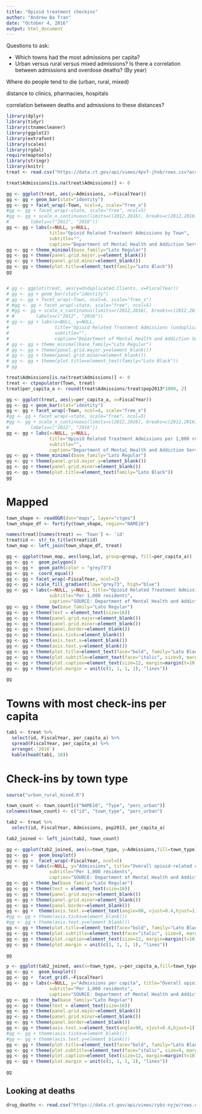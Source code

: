 ```yaml
---
title: "Opioid treatment checkins"
author: "Andrew Ba Tran"
date: "October 4, 2016"
output: html_document
---
```


Questions to ask:

- Which towns had the most admissions per capita?
- Urban versus rural versus mixed admissions?
Is there a correlation between admissions and overdose deaths? (By year)

Where do people tend to die (urban, rural, mixed)

distance to clinics, pharmacies, hospitals

correlation between deaths and admissions to these distances?



```r
library(dplyr)
library(tidyr)
library(ctnamecleaner)
library(ggplot2)
library(extrafont)
library(scales)
library(rgdal)
require(maptools)
library(stringr)
library(knitr)
treat <- read.csv("https://data.ct.gov/api/views/4pv7-jhxb/rows.csv?accessType=DOWNLOAD", stringsAsFactors=F)

```

```r

treat$Admissions[is.na(treat$Admissions)] <- 0

gg <- ggplot(treat, aes(y=Admissions, x=FiscalYear))
gg <- gg + geom_bar(stat="identity")
gg <- gg + facet_wrap(~Town, ncol=4, scale="free_x")
#gg <- gg + facet_wrap(~state, scale="free", ncol=5)
#gg <- gg + scale_x_continuous(limits=c(2012,2016), breaks=c(2012,2016),
#        labels=c("2012", "2016"))
gg <- gg + labs(x=NULL, y=NULL, 
                title="Opioid Related Treatment Admissions by Town",
                subtitle="",
                caption="Department of Mental Health and Addiction Services")
gg <- gg + theme_minimal(base_family="Lato Regular")
gg <- gg + theme(panel.grid.major.y=element_blank())
gg <- gg + theme(panel.grid.minor=element_blank())
gg <- gg + theme(plot.title=element_text(family="Lato Black"))
gg


# gg <- ggplot(treat, aes(y=Unduplicated.Clients, x=FiscalYear))
# gg <- gg + geom_bar(stat="identity")
# gg <- gg + facet_wrap(~Town, ncol=4, scale="free_x")
# #gg <- gg + facet_wrap(~state, scale="free", ncol=5)
# #gg <- gg + scale_x_continuous(limits=c(2012,2016), breaks=c(2012,2016),
# #        labels=c("2012", "2016"))
# gg <- gg + labs(x=NULL, y=NULL, 
#                 title="Opioid Related Treatment Admissions (unduplicated clients) by Town",
#                 subtitle="",
#                 caption="Department of Mental Health and Addiction Services")
# gg <- gg + theme_minimal(base_family="Lato Regular")
# gg <- gg + theme(panel.grid.major.y=element_blank())
# gg <- gg + theme(panel.grid.minor=element_blank())
# gg <- gg + theme(plot.title=element_text(family="Lato Black"))
# gg
```

```r

treat$Admissions[is.na(treat$Admissions)] <- 0
treat <- ctpopulator(Town, treat)
treat$per_capita_a <- round(treat$Admissions/treat$pop2013*1000, 2)

gg <- ggplot(treat, aes(y=per_capita_a, x=FiscalYear))
gg <- gg + geom_bar(stat="identity")
gg <- gg + facet_wrap(~Town, ncol=4, scale="free_x")
#gg <- gg + facet_wrap(~state, scale="free", ncol=5)
#gg <- gg + scale_x_continuous(limits=c(2012,2016), breaks=c(2012,2016),
#        labels=c("2012", "2016"))
gg <- gg + labs(x=NULL, y=NULL, 
                title="Opioid Related Treatment Admissions per 1,000 residents by Town",
                subtitle="",
                caption="Department of Mental Health and Addiction Services")
gg <- gg + theme_minimal(base_family="Lato Regular")
gg <- gg + theme(panel.grid.major.y=element_blank())
gg <- gg + theme(panel.grid.minor=element_blank())
gg <- gg + theme(plot.title=element_text(family="Lato Black"))
gg
```

# Mapped

```r

town_shape <- readOGR(dsn="maps", layer="ctgeo")
town_shape_df <- fortify(town_shape, region="NAME10")

names(treat)[names(treat) == 'Town'] <- 'id'
treat$id <- str_to_title(treat$id)
town_map <- left_join(town_shape_df, treat)

gg <- ggplot(town_map, aes(long,lat, group=group, fill=per_capita_a)) 
gg <- gg +  geom_polygon()
gg <- gg +  geom_path(color = "grey73")
gg <- gg +  coord_equal()
gg <- gg + facet_wrap(~FiscalYear, ncol=2)
gg <- gg + scale_fill_gradient(low="grey73", high="blue") 
gg <- gg + labs(x=NULL, y=NULL, title="Opioid Related Treatment Admissions by town",
                subtitle="Per 1,000 residents",
                caption="SOURCE: Department of Mental Health and Addiction Services\nAndrew Ba Tran/TrendCT.org")
gg <- gg + theme_bw(base_family="Lato Regular")
gg <- gg + theme(text = element_text(size=16))
gg <- gg + theme(panel.grid.major=element_blank())
gg <- gg + theme(panel.grid.minor=element_blank())
gg <- gg + theme(panel.border=element_blank())
gg <- gg + theme(axis.ticks=element_blank())
gg <- gg + theme(axis.text.x=element_blank())
gg <- gg + theme(axis.text.y=element_blank())
gg <- gg + theme(plot.title=element_text(face="bold", family="Lato Black", size=22))
gg <- gg + theme(plot.subtitle=element_text(face="italic", size=9, margin=margin(b=12)))
gg <- gg + theme(plot.caption=element_text(size=12, margin=margin(t=10, r=80), color="#7a7d7e"))
gg <- gg + theme(plot.margin = unit(c(1, 1, 1, 1), "lines"))

gg

```

# Towns with most check-ins per capita

```r
tab1 <- treat %>%
  select(id, FiscalYear, per_capita_a) %>%
  spread(FiscalYear, per_capita_a) %>%
  arrange(-`2016`)
  kable(head(tab1, 10))
```

# Check-ins by town type

```r
source("urban_rural_mixed.R")

town_count <- town_count[c("NAME10", "Type", "perc_urban")]
colnames(town_count) <- c("id", "town_type", "perc_urban")

tab2 <- treat %>%
  select(id, FiscalYear, Admissions, pop2013, per_capita_a)

tab2_joined <- left_join(tab2, town_count)

gg <- ggplot(tab2_joined, aes(x=town_type, y=Admissions,fill=town_type))
gg <- gg +  geom_boxplot()
gg <- gg +  facet_wrap(~FiscalYear, ncol=5)
gg <- gg + labs(x=NULL, y="Admissions", title="Overall opioid-related checkins in Connecticut",
                subtitle="Per 1,000 residents",
                caption="SOURCE: Department of Mental Health and Addiction Services\nAndrew Ba Tran/TrendCT.org")
gg <- gg + theme_bw(base_family="Lato Regular")
gg <- gg + theme(text = element_text(size=16))
gg <- gg + theme(panel.grid.major=element_blank())
gg <- gg + theme(panel.grid.minor=element_blank())
gg <- gg + theme(panel.border=element_blank())
gg <- gg +  theme(axis.text.x=element_text(angle=90, vjust=0.4,hjust=1))
#gg <- gg + theme(axis.ticks=element_blank())
#gg <- gg + theme(axis.text.y=element_blank())
gg <- gg + theme(plot.title=element_text(face="bold", family="Lato Black", size=22))
gg <- gg + theme(plot.subtitle=element_text(face="italic", size=9, margin=margin(b=12)))
gg <- gg + theme(plot.caption=element_text(size=12, margin=margin(t=10, r=80), color="#7a7d7e"))
gg <- gg + theme(plot.margin = unit(c(1, 1, 1, 1), "lines"))

gg

p <- ggplot(tab2_joined, aes(x=town_type, y=per_capita_a,fill=town_type))
gg <- gg +  geom_boxplot()
gg <- gg +  facet_grid(.~FiscalYear)
gg <- gg + labs(x=NULL, y="Admissions per capita", title="Overall opioid-related checkins in Connecticut",
                subtitle="Per 1,000 residents",
                caption="SOURCE: Department of Mental Health and Addiction Services\nAndrew Ba Tran/TrendCT.org")
gg <- gg + theme_bw(base_family="Lato Regular")
gg <- gg + theme(text = element_text(size=16))
gg <- gg + theme(panel.grid.major=element_blank())
gg <- gg + theme(panel.grid.minor=element_blank())
gg <- gg + theme(panel.border=element_blank())
gg <- gg + theme(axis.text.x=element_text(angle=90, vjust=0.4,hjust=1))
#gg <- gg + theme(axis.ticks=element_blank())
#gg <- gg + theme(axis.text.y=element_blank())
gg <- gg + theme(plot.title=element_text(face="bold", family="Lato Black", size=22))
gg <- gg + theme(plot.subtitle=element_text(face="italic", size=9, margin=margin(b=12)))
gg <- gg + theme(plot.caption=element_text(size=12, margin=margin(t=10, r=80), color="#7a7d7e"))
gg <- gg + theme(plot.margin = unit(c(1, 1, 1, 1), "lines"))

gg
```

## Looking at deaths

```r
drug_deaths <- read.csv("https://data.ct.gov/api/views/rybz-nyjw/rows.csv?accessType=DOWNLOAD", stringsAsFactors = F)



```